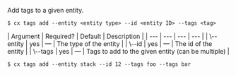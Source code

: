 Add tags to a given entity.

<Tabs >
<Tab label="Usage">

```shell
$ cx tags add --entity <entity type> --id <entity ID> --tags <tag>
```
</Tab>
    
<Tab label="arguments">
| Argument | Required? | Default | Description |
|  ---  |  ---  |  ---  |  ---  |
| \--entity <entity type> | yes | — | The type of the entity |
| \--id <entity ID> | yes | — | The id of the entity |
| \--tags <tag> | yes | — | Tags to add to the given entity (can be multiple) |
</Tab>
<Tab label="examples">

```shell
$ cx tags add --entity stack --id 12 --tags foo --tags bar
```

</Tab>
</Tabs>